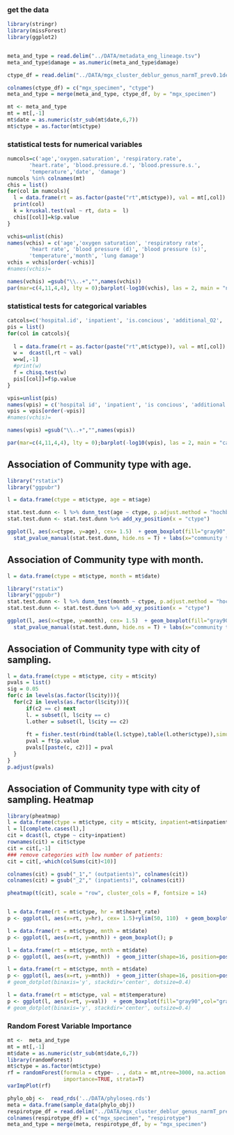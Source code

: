 ### get the data
```r
library(stringr)
library(missForest)
library(ggplot2)


meta_and_type = read.delim("../DATA/metadata_eng_lineage.tsv")
meta_and_type$damage = as.numeric(meta_and_type$damage)

ctype_df = read.delim("../DATA/mgx_cluster_deblur_genus_narmT_prev0.1det5_6.tsv", sep = " ")

colnames(ctype_df) = c("mgx_specimen", "ctype")
meta_and_type = merge(meta_and_type, ctype_df, by = "mgx_specimen")

mt <- meta_and_type
mt = mt[,-1]
mt$date = as.numeric(str_sub(mt$date,6,7))
mt$ctype = as.factor(mt$ctype)
```

### statistical tests for numerical variables
```r
numcols=c('age','oxygen.saturation', 'respiratory.rate',
       'heart.rate', 'blood.pressure.d.', 'blood.pressure.s.',
       'temperature','date', 'damage')
numcols %in% colnames(mt)
chis = list()
for(col in numcols){
  l = data.frame(rt = as.factor(paste("rt",mt$ctype)), val = mt[,col])
  print(col)
  k = kruskal.test(val ~ rt, data =  l)
  chis[[col]]=k$p.value
}

vchis=unlist(chis)
names(vchis) = c('age','oxygen saturation', 'respiratory rate',
       'heart rate', 'blood pressure (d)', 'blood pressure (s)',
       'temperature','month', 'lung damage')
vchis = vchis[order(-vchis)]
#names(vchis)=

names(vchis) =gsub("\\..+","",names(vchis))
par(mar=c(4,11,4,4), lty = 0);barplot(-log10(vchis), las = 2, main = "numerical variables", col = "gray70", xlab = "-log10(pvalue)", cex.lab = 1.3, horiz = T)
```

### statistical tests for categorical variables
```r
catcols=c('hospital.id', 'inpatient', 'is.concious', 'additional_O2',  'sex', 'obesity', 'smoking', 'smoking_before', 'diabetes', 'COPD', 'IBD', 'arthritis', 'tuberculosis', 'hypertension', 'coronary.artery.disease', 'chronic.heart.failure', 'asthma', 'city',  'lineage', 'KT')
pis = list()
for(col in catcols){
  
  l = data.frame(rt = as.factor(paste("rt",mt$ctype)), val = mt[,col])
  w =  dcast(l,rt ~ val)
  w=w[,-1]
  #print(w)
  f = chisq.test(w)
  pis[[col]]=f$p.value
}

vpis=unlist(pis)
names(vpis) = c('hospital id', 'inpatient', 'is concious', 'additional O2',  'sex', 'obesity', 'smoking', 'smoking before', 'diabetes', 'COPD', 'IBD', 'arthritis', 'tuberculosis', 'hypertension', 'coronary artery disease', 'chronic heart failure', 'asthma', 'city',  'virus lineage', 'KT score')
vpis = vpis[order(-vpis)]
#names(vchis)=

names(vpis) =gsub("\\..+","",names(vpis))

par(mar=c(4,11,4,4), lty = 0);barplot(-log10(vpis), las = 2, main = "categorical variables", col = "gray70", xlab = "-log10(pvalue)", cex.lab = 1.3, horiz = T)

```


## Association of Community type with age. 
```r

library("rstatix")
library("ggpubr")

l = data.frame(ctype = mt$ctype, age = mt$age)

stat.test.dunn <- l %>% dunn_test(age ~ ctype, p.adjust.method = "hochberg") 
stat.test.dunn <- stat.test.dunn %>% add_xy_position(x = "ctype")

ggplot(l, aes(x=ctype, y=age), cex= 1.5)  + geom_boxplot(fill="gray90",col="gray50", outlier.size = 0) +geom_jitter(shape=16, position=position_jitter(0.1), col="dodgerblue4")+  theme_bw()+ theme(text = element_text(size=16)) +
  stat_pvalue_manual(stat.test.dunn, hide.ns = T) + labs(x="community type"); 
```
## Association of Community type with month.
```r


l = data.frame(ctype = mt$ctype, month = mt$date)

library("rstatix")
library("ggpubr")
stat.test.dunn <- l %>% dunn_test(month ~ ctype, p.adjust.method = "hochberg") 
stat.test.dunn <- stat.test.dunn %>% add_xy_position(x = "ctype")

ggplot(l, aes(x=ctype, y=month), cex= 1.5)  + geom_boxplot(fill="gray90",col="gray50", outlier.size = 0) +geom_jitter(shape=16, position=position_jitter(0.1), col="dodgerblue4")+  theme_bw()+ theme(text = element_text(size=16)) +
  stat_pvalue_manual(stat.test.dunn, hide.ns = T) + labs(x="community type"); 
```

## Association of Community type with city of sampling.
```r
l = data.frame(ctype = mt$ctype, city = mt$city)
pvals = list()
sig = 0.05
for(c in levels(as.factor(l$city))){
  for(c2 in levels(as.factor(l$city))){
      if(c2 == c) next
      l. = subset(l, l$city == c)
      l.other = subset(l, l$city == c2)
      
      ft = fisher.test(rbind(table(l.$ctype),table(l.other$ctype)),simulate.p.value=TRUE)
      pval = ft$p.value
      pvals[[paste(c, c2)]] = pval
  }
}
p.adjust(pvals)
```
## Association of Community type with city of sampling. Heatmap
```r
library(pheatmap)
l = data.frame(ctype = mt$ctype, city = mt$city, inpatient=mt$inpatient)
l = l[complete.cases(l),]
cit = dcast(l, ctype ~ city+inpatient)
rownames(cit) = cit$ctype
cit = cit[,-1]
### remove categories with low number of patients:
cit = cit[,-which(colSums(cit)<10)]

colnames(cit) = gsub("_1"," (outpatients)", colnames(cit))
colnames(cit) = gsub("_2"," (inpatients)", colnames(cit))

pheatmap(t(cit), scale = "row", cluster_cols = F, fontsize = 14)



```


```r
l = data.frame(rt = mt$ctype, hr = mt$heart_rate)
p <- ggplot(l, aes(x=rt, y=hr), cex= 1.5)+ylim(50, 110)  + geom_boxplot(fill="gray90",col="gray50") +geom_jitter(shape=16, position=position_jitter(0.1), col="dodgerblue4")+ ggtitle("ЧСС")+ theme_bw()+ theme(text = element_text(size=16)); p

l = data.frame(rt = mt$ctype, mnth = mt$date)
p <- ggplot(l, aes(x=rt, y=mnth)) + geom_boxplot(); p

l = data.frame(rt = mt$ctype, mnth = mt$date)
p <- ggplot(l, aes(x=rt, y=mnth))  + geom_jitter(shape=16, position=position_jitter(0.2)); p

l = data.frame(rt = mt$ctype, mnth = mt$date)
p <- ggplot(l, aes(x=rt, y=mnth))  + geom_jitter(shape=16, position=position_jitter(0.2)); p
# geom_dotplot(binaxis='y', stackdir='center', dotsize=0.4)

l = data.frame(rt = mt$ctype, val = mt$temperature)
p <- ggplot(l, aes(x=rt, y=val))  + geom_boxplot(fill="gray90",col="gray50") +geom_jitter(shape=16, position=position_jitter(0.1), col="dodgerblue4")+ ggtitle("temperature")+ theme_bw()+ theme(text = element_text(size=16)); p
# geom_dotplot(binaxis='y', stackdir='center', outsize=0.4)

```

### Random Forest Variable Importance
```r
mt <-  meta_and_type
mt = mt[,-1]
mt$date = as.numeric(str_sub(mt$date,6,7))
library(randomForest)
mt$ctype = as.factor(mt$ctype)
rf = randomForest(formula = ctype~ . , data = mt,ntree=3000, na.action =  na.roughfix, 
                  importance=TRUE, strata=T)
varImpPlot(rf)
```
```r
phylo_obj <-  read_rds('../DATA/phyloseq.rds')
meta = data.frame(sample_data(phylo_obj))
respirotype_df = read.delim("../DATA/mgx_cluster_deblur_genus_narmT_prev0.1det5_6.tsv", sep = " ")
colnames(respirotype_df) = c("mgx_specimen", "respirotype")
meta_and_type = merge(meta, respirotype_df, by = "mgx_specimen")
```



